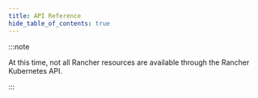 ```yaml
---
title: API Reference
hide_table_of_contents: true
---
```


<head>
  <link rel="canonical" href="https://ranchermanager.docs.rancher.com/api/api-reference"/>
</head>

:::note

At this time, not all Rancher resources are available through the Rancher Kubernetes API.

:::


<ApiDocMdx id="rancher-api" />